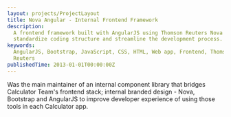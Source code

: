 ```yaml
---
layout: projects/ProjectLayout
title: Nova Angular - Internal Frontend Framework
description:
  A frontend framework built with AngularJS using Thomson Reuters Nova design to
  standardize coding structure and streamline the development process.
keywords:
  AngularJS, Bootstrap, JavaScript, CSS, HTML, Web app, Frontend, Thomson
  Reuters
publishedTime: 2013-01-01T00:00:00Z
---
```


Was the main maintainer of an internal component library that bridges Calculator
Team's frontend stack; internal branded design - Nova, Bootstrap and AngularJS
to improve developer experience of using those tools in each Calculator app.
